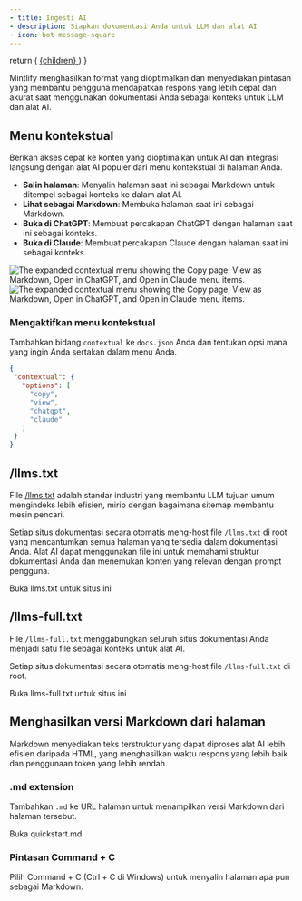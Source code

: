 ```yaml
---
- title: Ingesti AI
- description: Siapkan dokumentasi Anda untuk LLM dan alat AI
- icon: bot-message-square
---
```


  return (
    <a href={href} className="text-sm font-medium text-white dark:!text-zinc-950 bg-zinc-900 hover:bg-zinc-700 dark:bg-zinc-100 hover:dark:bg-zinc-300 rounded-full px-3.5 py-1.5 not-prose">
      {children}
    </a>
  )
}

Mintlify menghasilkan format yang dioptimalkan dan menyediakan pintasan yang membantu pengguna mendapatkan respons yang lebih cepat dan akurat saat menggunakan dokumentasi Anda sebagai konteks untuk LLM dan alat AI.

## Menu kontekstual

Berikan akses cepat ke konten yang dioptimalkan untuk AI dan integrasi langsung dengan alat AI populer dari menu kontekstual di halaman Anda.

* **Salin halaman**: Menyalin halaman saat ini sebagai Markdown untuk ditempel sebagai konteks ke dalam alat AI.
* **Lihat sebagai Markdown**: Membuka halaman saat ini sebagai Markdown.
* **Buka di ChatGPT**: Membuat percakapan ChatGPT dengan halaman saat ini sebagai konteks.
* **Buka di Claude**: Membuat percakapan Claude dengan halaman saat ini sebagai konteks.

<Frame>
  <img src="/images/contextual-menu/contextual-menu-light.png" alt="The expanded contextual menu showing the Copy page, View as Markdown, Open in ChatGPT, and Open in Claude menu items." className="block dark:hidden" />

  <img src="/images/contextual-menu/contextual-menu-dark.png" alt="The expanded contextual menu showing the Copy page, View as Markdown, Open in ChatGPT, and Open in Claude menu items." className="hidden dark:block" />
</Frame>

### Mengaktifkan menu kontekstual

Tambahkan bidang `contextual` ke `docs.json` Anda dan tentukan opsi mana yang ingin Anda sertakan dalam menu Anda.

```json
{
 "contextual": {
   "options": [
     "copy",
     "view",
     "chatgpt",
     "claude"
   ]
 }
}
```

## /llms.txt

File [/llms.txt](https://llmstxt.org) adalah standar industri yang membantu LLM tujuan umum mengindeks lebih efisien, mirip dengan bagaimana sitemap membantu mesin pencari.

Setiap situs dokumentasi secara otomatis meng-host file `/llms.txt` di root yang mencantumkan semua halaman yang tersedia dalam dokumentasi Anda. Alat AI dapat menggunakan file ini untuk memahami struktur dokumentasi Anda dan menemukan konten yang relevan dengan prompt pengguna.

<PreviewButton href="https://mintlify.com/docs/llms.txt">Buka llms.txt untuk situs ini</PreviewButton>

## /llms-full.txt

File `/llms-full.txt` menggabungkan seluruh situs dokumentasi Anda menjadi satu file sebagai konteks untuk alat AI.

Setiap situs dokumentasi secara otomatis meng-host file `/llms-full.txt` di root.

<PreviewButton href="https://mintlify.com/docs/llms-full.txt">Buka llms-full.txt untuk situs ini</PreviewButton>

## Menghasilkan versi Markdown dari halaman

Markdown menyediakan teks terstruktur yang dapat diproses alat AI lebih efisien daripada HTML, yang menghasilkan waktu respons yang lebih baik dan penggunaan token yang lebih rendah.

### .md extension

Tambahkan `.md` ke URL halaman untuk menampilkan versi Markdown dari halaman tersebut.

<PreviewButton href="https://mintlify.com/docs/quickstart.md">Buka quickstart.md</PreviewButton>

### Pintasan Command + C

Pilih Command + C (Ctrl + C di Windows) untuk menyalin halaman apa pun sebagai Markdown.
